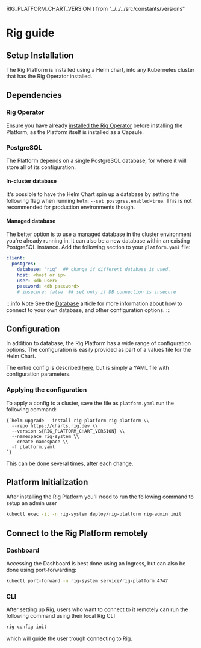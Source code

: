 RIG_PLATFORM_CHART_VERSION
} from "../../../src/constants/versions"

# Rig guide

## Setup Installation

The Rig Platform is installed using a Helm chart, into any Kubernetes cluster that has
the Rig Operator installed.

## Dependencies

### Rig Operator

Ensure you have already [installed the Rig Operator](/operator-manual/setup-guide/operator)
before installing the Platform, as the Platform itself is installed as a Capsule.

### PostgreSQL

The Platform depends on a single PostgreSQL database, for where it will store all of its
configuration.

#### In-cluster database

It's possible to have the Helm Chart spin up a database by setting the following flag
when running `helm`: `--set postgres.enabled=true`. This is not recommended for production
environments though.

#### Managed database

The better option is to use a managed database in the cluster environment you're
already running in. It can also be a new database within an existing PostgreSQL instance.
Add the following section to your `platform.yaml` file:

```yaml
client:
  postgres:
    database: "rig"  ## change if different database is used.
    host: <host or ip>
    user: <db user>
    password: <db password>
    # insecure: false  ## set only if DB connection is insecure
```

:::info Note
See the [Database](/operator-manual/database) article for more information about how to connect to your
own database, and other configuration options.
:::


## Configuration

In addition to database, the Rig Platform has a wide range of configuration options.
The configuration is easily provided as part of a values file for the Helm Chart.

The entire config is described [here](https://github.com/rigdev/rig/blob/main/deploy/charts/rig-platform/values.yaml),
but is simply a YAML file with configuration parameters.

### Applying the configuration

To apply a config to a cluster, save the file as `platform.yaml` run the following command:

<pre><code className="language-bash">{`helm upgrade --install rig-platform rig-platform \\
  --repo https://charts.rig.dev \\
  --version ${RIG_PLATFORM_CHART_VERSION} \\
  --namespace rig-system \\
  --create-namespace \\
  -f platform.yaml
`}</code></pre>

This can be done several times, after each change.

## Platform Initialization

After installing the Rig Platform you'll need to run the following command to setup an admin user

```bash
kubectl exec -it -n rig-system deploy/rig-platform rig-admin init
```

## Connect to the Rig Platform remotely

### Dashboard

Accessing the Dashboard is best done using an Ingress, but can also be done using port-forwarding:

```bash
kubectl port-forward -n rig-system service/rig-platform 4747
```

### CLI

After setting up Rig, users who want to connect to it remotely can run the following command using their local Rig CLI

```bash
rig config init
```
which will guide the user trough connecting to Rig.

